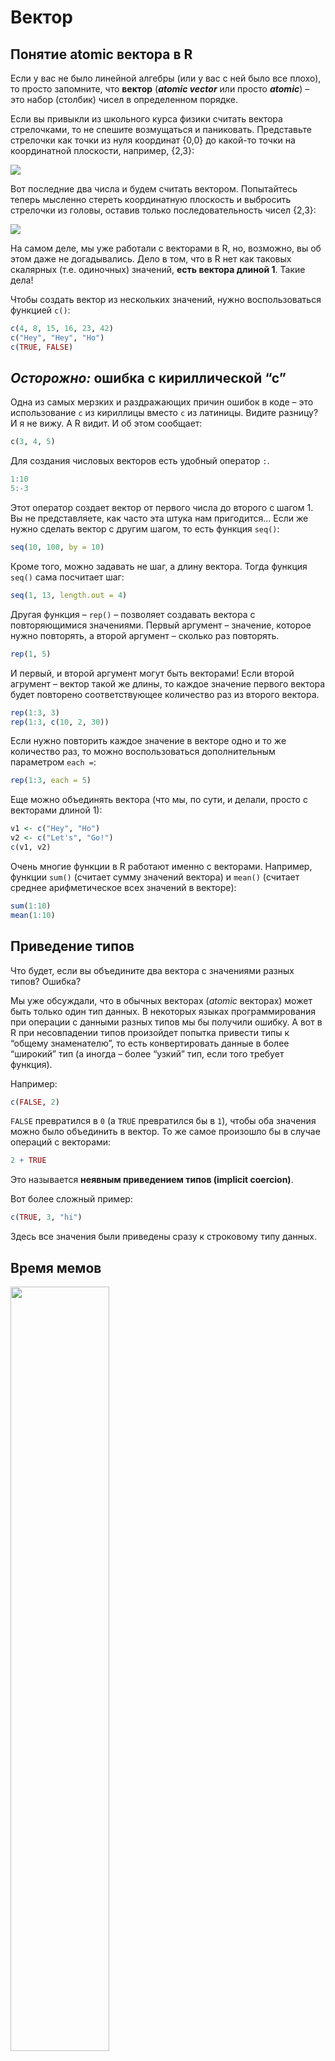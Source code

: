 # Вектор {#sec-vector}

## Понятие atomic вектора в R {#sec-atomic}

Если у вас не было линейной алгебры (или у вас с ней было все плохо), то просто запомните, что **вектор** (***atomic vector*** или просто ***atomic***) -- это набор (столбик) чисел в определенном порядке.

Если вы привыкли из школьного курса физики считать вектора стрелочками, то не спешите возмущаться и паниковать. Представьте стрелочки как точки из нуля координат {0,0} до какой-то точки на координатной плоскости, например, {2,3}:

![](images/013-vector_coord_vector.png)

Вот последние два числа и будем считать вектором. Попытайтесь теперь мысленно стереть координатную плоскость и выбросить стрелочки из головы, оставив только последовательность чисел {2,3}:

![](images/013-vector_coord_vector_blur.png)

На самом деле, мы уже работали с векторами в R, но, возможно, вы об этом даже не догадывались. Дело в том, что в R нет как таковых скалярных (т.е. одиночных) значений, **есть вектора длиной 1**. Такие дела!

Чтобы создать вектор из нескольких значений, нужно воспользоваться функцией `c()`:

```r
c(4, 8, 15, 16, 23, 42)
c("Hey", "Hey", "Ho")
c(TRUE, FALSE)
```

::: callout-important
## *Осторожно:* ошибка с кириллической "с"

Одна из самых мерзких и раздражающих причин ошибок в коде -- это использование `с` из кириллицы вместо `c` из латиницы. Видите разницу? И я не вижу. А R видит. И об этом сообщает:

```r
с(3, 4, 5)
```
:::

Для создания числовых векторов есть удобный оператор `:`.

```r
1:10
5:-3
```

Этот оператор создает вектор от первого числа до второго с шагом 1. Вы не представляете, как часто эта штука нам пригодится... Если же нужно сделать вектор с другим шагом, то есть функция `seq()`:

```r
seq(10, 100, by = 10)
```

Кроме того, можно задавать не шаг, а длину вектора. Тогда функция `seq()` сама посчитает шаг:

```r
seq(1, 13, length.out = 4)
```

Другая функция -- `rep()` -- позволяет создавать вектора с повторяющимися значениями. Первый аргумент -- значение, которое нужно повторять, а второй аргумент -- сколько раз повторять.

```r
rep(1, 5)
```

И первый, и второй аргумент могут быть векторами! Если второй агрумент -- вектор такой же длины, то каждое значение первого вектора будет повторено соответствующее количество раз из второго вектора.

```r
rep(1:3, 3)
rep(1:3, c(10, 2, 30))
```

Если нужно повторить каждое значение в векторе одно и то же количество раз, то можно воспользоваться дополнительным параметром `each =`:

```r
rep(1:3, each = 5)
```

Еще можно объединять вектора (что мы, по сути, и делали, просто с векторами длиной 1):

```r
v1 <- c("Hey", "Ho")
v2 <- c("Let's", "Go!")
c(v1, v2)
```

Очень многие функции в R работают именно с векторами. Например, функции `sum()` (считает сумму значений вектора) и `mean()` (считает среднее арифметическое всех значений в векторе):

```r
sum(1:10)
mean(1:10)
```

## Приведение типов {#sec-coercion}

Что будет, если вы объедините два вектора с значениями разных типов? Ошибка?

Мы уже обсуждали, что в обычных векторах (*atomic* векторах) может быть только один тип данных. В некоторых языках программирования при операции с данными разных типов мы бы получили ошибку. А вот в R при несовпадении типов произойдет попытка привести типы к "общему знаменателю", то есть конвертировать данные в более "широкий" тип (а иногда -- более "узкий" тип, если того требует функция).

Например:

```r
c(FALSE, 2)
```

`FALSE` превратился в `0` (а `TRUE` превратился бы в `1`), чтобы оба значения можно было объединить в вектор. То же самое произошло бы в случае операций с векторами:

```r
2 + TRUE
```

Это называется **неявным приведением типов (implicit coercion)**.

Вот более сложный пример:

```r
c(TRUE, 3, "hi")
```

Здесь все значения были приведены сразу к строковому типу данных.

::: callout-caution
## Время мемов

![](images/013-vector_coercion.jpeg){fig-align="center" width="56%"}
:::

У R есть иерархия приведения типов:

`NULL < raw < logical < integer < double < complex < character < list < expression`.

Мы из этого списка еще многого не знаем, сейчас важно запомнить, что логические данные -- `FALSE` и `TRUE` -- превращаются в `0` и `1` соответственно, а `0` и `1` в строчки `"0"` и `"1"`.

Если Вы боитесь полагаться на приведение типов, то можете воспользоваться функциями `as.нужныйтипданных()` для явного приведения типов (**explicit coercion**):

```r
as.numeric(c(TRUE, FALSE, FALSE))
as.character(as.numeric(c(TRUE, FALSE, FALSE)))
```

Можно превращать и обратно, например, строковые значения в числовые. Если среди числа встретится буква или другой неподходящий знак, то мы получим предупреждение `NA` -- пропущенное значение (мы очень скоро научимся с ними работать, см. @sec-about).

```r
as.numeric(c("1", "2", "три"))
```

::: callout-tip
## *Полезное:* подсчет количества и доли

Один из распространенных примеров использования неявного приведения типов -- использования функций `sum()` и `mean()` для подсчета в логическом векторе количества и доли `TRUE` соответственно. Мы будем много раз пользоваться этим приемом в дальнейшем!
:::

## Векторизация {#sec-vector_op}

Все те арифметические операторы, что мы использовали ранее, можно использовать с векторами одинаковой длины:

```r
n <- 1:4
m <- 4:1
n + m
n - m
n * m
n / m
n ^ m + m * (n - m)
```

Если применить операторы на двух векторах одинаковой длины, то мы получим результат поэлементного применения оператора к двум векторам. Это называется **векторизацией** (**vectorization**).

> Если после какого-нибудь MATLAB Вы привыкли, что по умолчанию операторы работают по правилам линейной алгебры и `m * n` будет давать скалярное произведение (*dot product*), то снова нет. Для скалярного произведения нужно использовать операторы с `%` по краям:

```r
n %*% m
```

> Абсолютно так же и с операциями с матрицами в R, хотя про матрицы будет немного позже.

В принципе, большинство функций в R, которые работают с отдельными значениями, так же хорошо работают и с целыми векторами. Скажем, если вы хотите извлечь корень из нескольких чисел, то для этого не нужны никакие циклы (как это обычно делается во многих других языках программирования). Можно просто "скормить" вектор функции и получить результат применения функции к каждому элементу вектора:

```r
sqrt(1:10)
```

Таких векторизованных функций в R очень много. Многие из них написаны на более низкоуровневых языках программирования (C, C++, FORTRAN), за счет чего использование таких функций приводит не только к более элегантному, лаконичному, но и к более быстрому коду.

> Векторизация в R -- это очень важная фишка, которая отличает этот язык программирования от многих других. Если вы уже имеете опыт программирования на другом языке, то вам во многих задачах захочется использовать циклы типа `for` и `while` \@ref(for). Не спешите этого делать! В очень многих случаях циклы можно заменить векторизацией. Тем не менее, векторизация -- это не единственный способ избавить от циклов типа `for` и `while` \@ref(apply).

## Ресайклинг {#sec-recycling}

Допустим мы хотим совершить какую-нибудь операцию с двумя векторами. Как мы убедились, с этим обычно нет никаких проблем, если они совпадают по длине. А что если вектора не совпадают по длине? Ничего страшного! Здесь будет работать правило **ресайклинга** (*правило переписывания, recycling rule*). Это означает, что если мы делаем операцию на двух векторах разной длины, то если короткий вектор кратен по длине длинному, короткий вектор будет повторяться необходимое количество раз:

```r
n <- 1:4
m <- 1:2
n * m
```

А что будет, если совершать операции с вектором и отдельным значением? Можно считать это частным случаем ресайклинга: короткий вектор длиной 1 будет повторятся столько раз, сколько нужно, чтобы он совпадал по длине с длинным:

```r
n * 2
```

Если же меньший вектор не кратен большему (например, один из них длиной 3, а другой длиной 4), то R посчитает результат, но выдаст предупреждение.

```r
n + c(3,4,5)
```

Проблема в том, что эти предупреждения могут в неожиданный момент стать причиной ошибок. Поэтому [не стоит полагаться](https://stackoverflow.com/questions/6555651/under-what-circumstances-does-r-recycle) на ресайклинг некратных по длине векторов. А вот ресайклинг кратных по длине векторов -- это очень удобная штука, которая используется очень часто.

## Индексирование векторов {#sec-index_atomic}

Итак, мы подошли к одному из самых сложных моментов. И одному из основных. От того, как хорошо вы научись с этим работать, зависит весь ваш дальнейший успех на R-поприще!

Речь пойдет об **индексировании** векторов. Задача, которую Вам придется решать каждые пять минут работы в R -- как выбрать из вектора (или же списка, матрицы и датафрейма) какую-то его часть. Для этого используются квадратные скобочки `[]` (не круглые -- они для функций!).

Самое простое -- индексировать по номеру индекса, т.е. порядку значения в векторе.

```r
n <- c(0, 1, 1, 2, 3, 5, 8, 13, 21, 34)
n[1]
n[10]
```

> Если вы знакомы с другими языками программирования (не MATLAB, там все так же) и уже научились думать, что индексация с 0 -- это очень удобно и очень правильно (ну или просто свыклись с этим), то в R вам придется переучиться обратно. Здесь первый индекс -- это 1, а последний равен длине вектора -- ее можно узнать с помощью функции `length()`. С обоих сторон индексы берутся включительно.

С помощью индексирования можно не только вытаскивать имеющиеся значения в векторе, но и присваивать им новые:

```r
n[3] <- 20
n
```

Конечно, можно использовать целые векторы для индексирования:

```r
n[4:7]
n[10:1]
n[4:6] <- 0
n
```

Индексирование с минусом выдаст вам все значения вектора кроме выбранных:

```r
n[-1]
n[c(-4, -5)]
```

Минус здесь "выключает" выбранные значения из вектора, а не означает отсчет с конца как в Python.

Более того, можно использовать логический вектор для индексирования. В этом случае нужен логический вектор такой же длины:

```r
n[c(TRUE, FALSE, TRUE, FALSE, TRUE, FALSE, TRUE, FALSE, TRUE, FALSE)]
```

Логический вектор работает здесь как фильтр: пропускает только те значения, где на соответствующей позиции в логическом векторе для индексирования содержится `TRUE`, и не пропускает те значения, где на соответствующей позиции в логическом векторе для индексирования содержится `FALSE`.

![](images/013-vector_index_gandolf.png)

Ну а если эти два вектора (исходный вектор и логический вектор индексов) не равны по длине, то тут будет снова работать правило ресайклинга!

```r
n[c(TRUE, FALSE)] #то же самое - recycling rule!
```

Есть еще один способ индексирования векторов, но он несколько более редкий: индексирование по имени. Дело в том, что для значений векторов можно (но не обязательно) присваивать имена:

```r
my_named_vector <- c(first = 1,
                     second = 2,
                     third = 3)
my_named_vector['first']
```

А еще можно "вытаскивать" имена из вектора с помощью функции `names()` и присваивать таким образом новые имена.

```r
d <- 1:4
names(d) <- letters[1:4]
names(d)
d["a"]
```

> `letters` -- это "зашитая" в R константа -- вектор букв от a до z. Иногда это очень удобно! Кроме того, есть константа `LETTERS` -- то же самое, но заглавными буквами. А еще в R есть названия месяцев на английском и числовая константа `pi`.

Вернемся к нашему вектору `n` и посчитаем его среднее с помощью функции `mean()`:

```r
mean(n)
```

А как вытащить все значения, которые больше среднего?

Сначала получим логический вектор -- какие значения больше среднего:

```r
larger <- n > mean(n)
larger
```

А теперь используем его для индексирования вектора `n`:

```r
n[larger]
```

Можно все это сделать в одну строчку:

```r
n[n > mean(n)]
```

Предыдущая строчка отражает то, что мы будем постоянно делать в R: вычленять (subset) из данных отдельные куски на основании разных условий.

## Работа с логическими векторами {#sec-logic_vectors}

На работе с логическими векторами построено очень много удобных фишек, связанных со сравнением условий.

```r
eyes <- c("green", "blue", "blue", "brown", "green", "blue")
```

### `mean()` и `sum()` для подсчета пропорций и количества TRUE {#sec-logic_mean_sum}

Уже знакомая нам функция `sum()` позволяет посчитать количество `TRUE` в логическом векторе. Например, можно удобно посчитать сколько раз значение `"blue"` встречается в векторе `eyes`:

```r
eyes == "blue"
sum(eyes == "blue")
```

Функцию `mean()` можно использовать для подсчета пропорций `TRUE` в логическом векторе.

```r
eyes == "blue"
mean(eyes == "blue")
```

Умножив на 100, мы получим долю выраженную в процентах:

```r
mean(eyes == "blue") * 100
```

### `all()` и `any()` {#sec-all_any}

Функция `all()` выдает `TRUE` только когда все значения логического вектора на входе равны `TRUE`:

```r
all(eyes == "blue")
```

Функция `any()` выдает `TRUE` когда есть хотя бы одно значение `TRUE`:

```r
any(eyes == "blue")
```

Вместе с оператором `!` можно получить много дополнительных вариантов. Например, есть ли хотя бы один `FALSE` в векторе?

```r
any(!eyes == "blue")
!all(eyes == "blue")
```

Все ли значения в векторе равны `FALSE`?

```r
all(!eyes == "blue")
!any(eyes == "blue")
```

### Превращение логических значений в индексы: `which()` {#sec-which}

Как вы уже знаете, и логические векторы, и числовые вектора с индексами могут использоваться для индексирования векторов. Иногда может понадобиться превратить логический вектор в вектор индексов. Для этого есть функция `which()`

```r
which(eyes == "blue")
```

### оператор %in% и match() {#sec-in}

Часто возникает такая задача: нужно проверить вектор на равенство с хотя бы одним значением из другого вектора. Например, мы хотим вычленить всех зеленоглазых и голубоглазых. Может возникнуть идея сделать так:

```r
eyes[eyes == c("green", "blue")]
```

Перед нами самый страшный случай: результат *похож* на правильный, но не правильный! Попытайтесь самостоятельно понять почему этот ответ неверный и что произошло на самом деле.

А на самом деле мы просто сравнили два вектора, один из которых короче другого, следовательно, у нас сработало правило ресайклинга.

![](images/013-vector_logical_vectors_recycling.jpg)

Как мы видим, это совсем не то, что нам нужно! В данной ситуации нам подойдет сравнение с двумя значениями вместе с логическим ИЛИ.

```r
eyes[eyes == "green" | eyes == "blue"]
```

Однако это не очень удобно, особенно если значений больше 2. Тогда на помощь приходит оператор `%in%`, который выполняет именно то, что нам изначально нужно: выдает для каждого значения в векторе слева, есть ли это значение среди значений вектора справа.

```r
eyes[eyes %in% c("green", "blue")]
```

::: callout-warning
## *Для продвинутых:* `match()`

Основное преимущество оператора `%in%` в его простоте и понятности. У оператора `%in%` есть старший брат, более сложный и более мощный.

Функция `match()` работает похожим образом на `%in%`, но при совпадении значения в левом векторе с одним из значений в правом выдает индекс соответствующего значения вместо `TRUE`. Если же совпадений нет, то вместо `FALSE` функция `match()` выдает `NA` (что можно поменять параметром `nomatch =`).

```r
match(eyes, c("green", "blue"))
```

Зачем это может понадобиться? Во-первых, это способ соединить два набора данных (хотя для этого есть и более подходящие инструменты), во-вторых, так можно заменить все значения кроме выбранных заменить на `NA` (для чего тоже есть альтернативы).

```r
c("green", "blue")[match(eyes, c("green", "blue"))]
```
:::

## NA - пропущенные значения {#sec-na}

В реальных данных у нас часто чего-то не хватает. Например, из-за технической ошибки или невнимательности не получилось записать какое-то измерение. Для обозначения пропущенных значений в R есть специальное значение `NA` (расшифровывается как *Not Available* - недоступное значение). `NA` -- это не строка `"NA"`, не `0`, не пустая строка `""` и не `FALSE`. `NA` -- это `NA`. Большинство операций с векторами, содержащими `NA` будут выдавать `NA`:

```r
missed <- NA
missed == "NA"
missed == ""
missed == NA
```

Заметьте, даже сравнение `NA` c `NA` выдает `NA`. Это может прозвучать абсурдно: ну как же так, и то `NA`, и другое `NA` -- это же одно и то же, они должны быть равны! Не совсем: `NA` -- это отсутствие информации об объекте, неопределенность, неизвестная нам величина. Если мы не знаем двух значений (т.е. имеем два `NA`), то это еще не значит, что они равны.

Иногда наличие `NA` в данных очень бесит:

```r
n[5] <- NA
n
mean(n)
```

Получается, что наличие `NA` "заражает" неопределенностью все последующие действия. Что же делать?

Наверное, надо сравнить вектор с `NA` и исключить этих пакостников. Давайте попробуем:

```r
n == NA
```

Ах да, мы ведь только что узнали, что даже сравнение `NA` c `NA` приводит к `NA`! Сначала это может показаться нелогичным: ведь с обоих сторон `NA`, почему же тогда результат их сравнения -- это тоже `NA`, а не `TRUE`?

Дело в том, что сравнивая две неопределенности, вы не можете установить между ними знак равенства. Представим себе двух супергероев: Бэтмена и Спайдермена. Допустим, мы не знаем их рост:

```r
Batman <- NA
Spiderman <- NA
```

Одинаковый ли у них рост?

```r
Batman == Spiderman
```

Мы не знаем! Возможно, да, возможно, и нет. Поэтому у нас здесь остается неопределенность.

Так как же избавиться от `NA` в данных? Самый простой способ -- это функция `is.na()`:

```r
is.na(n)
```

Результат выполнения `is.na(n)` выдает `FALSE` на тех позициях, где у нас числа (или другие значения), и `TRUE` там, где у нас `NA`. Чтобы вычленить из вектора `n` все значения кроме `NA` нам нужно, чтобы было наоборот: `TRUE`, если это не `NA`, `FALSE`, если это `NA`. Здесь нам понадобится логический оператор НЕ `!` (мы его уже встречали -- см. @sec-type_logical), который инвертирует логические значения:

```r
n[!is.na(n)]
```

Ура, мы можем считать среднее без `NA`!

```r
mean(n[!is.na(n)])
```

Теперь Вы понимаете, зачем нужно отрицание (`!`)

::: callout-tip
## *Полезное:* `na.rm = TRUE`

Вообще, есть еще один способ посчитать среднее, если есть NA. Для этого надо залезть в хэлп по функции *mean()*:

```r
?mean()
```

В хэлпе мы найдем параметр `na.rm =`, который по умолчанию `FALSE`. Вы знаете, что нужно делать!

```r
mean(n, na.rm = TRUE)
```

`NA` может появляться в векторах разных типов. На самом деле, `NA` - это специальное значение в логических векторах, тогда как в векторах других типов `NA` появляется как `NA_integer_`, `NA_real_`, `NA_complex_` или `NA_character_`, но R обычно сам все переводит в нужный формат и показывает как просто `NA`. Таким образом, `NA` в векторах разных типов -- это разные `NA`, хотя на практике эта деталь обычно несущественна.
:::

::: callout-warning
## *Для продвинутых:* `NA` против `NaN`

Кроме `NA` есть еще `NaN` -- это разные вещи. `NaN` расшифровывается как *Not a Number* и получается в результате таких операций как `0 / 0`. Тем не менее, функция `is.na()` выдает `TRUE` на `NaN`, а вот функция `is.nan()` выдает `TRUE` на `NaN` и `FALSE` на `NA`:

```r
is.na(NA)
is.na(NaN)
is.nan(NA)
is.nan(NaN)
```
:::

## Заключение {#sec-vector_end}

Итак, с векторами мы более-менее разобрались. Помните, что вектора -- это один из краеугольных камней вашей работы в R. Если вы хорошо с ними разобрались, то дальше все будет довольно несложно. Тем не менее, вектора -- это не все. Есть еще два важных типа данных: **списки** ***(list)*** и **матрицы** ***(matrix)***. Их можно рассматривать как своеобразное "расширение" векторов, каждый в свою сторону. Ну а списки и матрицы нужны чтобы понять основной тип данных в R -- **датафрейм *(dataframe)***.

![](images/013-vector_matrix_list_df.jpg){width="400"}
